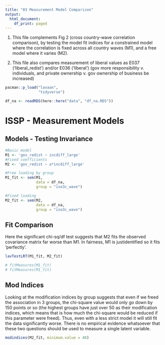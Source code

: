 ```yaml
---
title: "03 Measurement Model Comparison"
output:
  html_document:
    df_print: paged
---
```



1. This file complements Fig 2 (cross country-wave correlation comparison), by testing the model fit indices for a constrained model where the correlation is fixed across all country waves (M1), and a free model where it varies (M2).

2. This file also compares measurement of liberal values as E037 ('liberal_redist') and/or E036 ('liberal') (gov more responsibility v. individuals, and private ownership v. gov ownership of business be increased)

```r
pacman::p_load("lavaan",
               "tidyverse")

df_na <- readRDS(here::here("data", "df_na.RDS"))

```

# ISSP - Measurement Models

## Models - Testing Invariance
```r

#Basic model
M1 <- 'gov_redist ~ incdiff_large'
#Fixed coefficients
M2 <- 'gov_redist ~ a*incdiff_large'

#Free loading by group
M1_fit <- sem(M1,
              data = df_na,
              group = "iso3c_wave")

#Fixed loading
M2_fit <- sem(M2,
              data = df_na,
              group = "iso3c_wave")

```
## Fit Comparison

Here the significant chi-sq/df test suggests that M2 fits the observed covariance matrix far worse than M1. In fairness, M1 is justidentified so it fits 'perfectly'.

```r
lavTestLRT(M1_fit, M2_fit)

# fitMeasures(M1_fit)
# fitMeasures(M1_fit)
```

## Mod Indices

Looking at the modification indices by group suggests that even if we freed the association in 3 groups, the chi-square value would only go down by 150 points or so (the highest groups have just over 50 as their modification indices, which means that is how much the chi-square would be reduced if this parameter were freed). Thus, even with a less strict model it will still fit the data significantly worse. There is no empirical evidence whatsoever that these two questions should be used to measure a single latent variable.

```r
modindices(M2_fit, minimum.value = 40)
```

